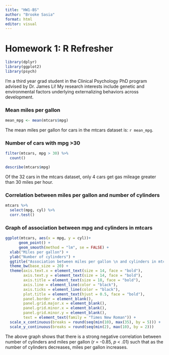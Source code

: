 ```yaml
---
title: "HW1-BS"
author: "Brooke Sasia"
format: html
editor: visual
---
```


# Homework 1: R Refresher

```r
library(dplyr)
library(ggplot2)
library(psych)
```

I'm a third year grad student in the Clinical Psychology PhD program advised by Dr. James Li! My research interests include genetic and environmental factors underlying externalizing behaviors across development.

### Mean miles per gallon
```r
mean_mpg <- mean(mtcars$mpg)
```

The mean miles per gallon for cars in the mtcars dataset is: `r mean_mpg`.

### Number of cars with mpg >30
```r
filter(mtcars, mpg > 30) %>% 
  count()

describe(mtcars$mpg)
```

Of the 32 cars in the mtcars dataset, only 4 cars get gas mileage greater than 30 miles per hour.

### Correlation between miles per gallon and number of cylinders
```r
mtcars %>% 
  select(mpg, cyl) %>% 
  corr.test()
```

### Graph of association between mpg and cylinders in mtcars
```r
ggplot(mtcars, aes(x = mpg, y = cyl))+
      geom_point() + 
      geom_smooth(method = "lm", se = FALSE) + 
  xlab("Miles per gallon") + 
  ylab("Number of cylinders") + 
  ggtitle("Association between miles per gallon \n and cylinders in mtcars") + 
  theme_bw(base_size = 20) + 
  theme(axis.text.x = element_text(size = 14, face = "bold"), 
        axis.text.y = element_text(size = 14, face = "bold"), 
        axis.title = element_text(size = 18, face = "bold"), 
        axis.line = element_line(color = "black"), 
        axis.ticks = element_line(color = "black"), 
        plot.title = element_text(hjust = 0.5, face = "bold"), 
        panel.border = element_blank(), 
        panel.grid.major.x = element_blank(), 
        panel.grid.minor.x = element_blank(), 
        panel.grid.minor.y = element_blank(), 
        text = element_text(family = "Times New Roman")) + 
  scale_x_continuous(breaks = round(seq(min(10), max(35), by = 5))) + 
  scale_y_continuous(breaks = round(seq(min(2), max(10), by = 2)))
```

The above graph shows that there is a strong negative correlation between number of cylinders and miles per gallon (*r* = -0.85, *p* < .01) such that as the number of cylinders decreases, miles per gallon increases.

